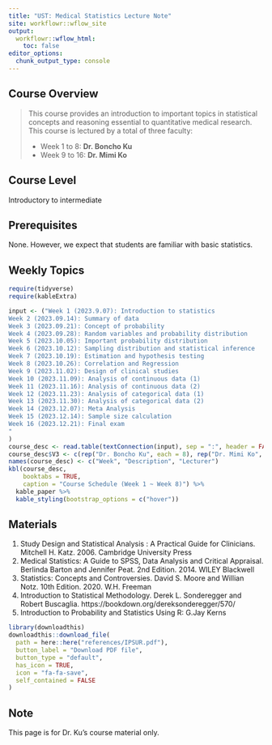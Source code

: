```yaml
---
title: "UST: Medical Statistics Lecture Note"
site: workflowr::wflow_site
output:
  workflowr::wflow_html:
    toc: false
editor_options:
  chunk_output_type: console
---
```



## **Course Overview**

> This course provides an introduction to important topics in statistical concepts and reasoning 
essential to quantitative medical research. 
> This course is lectured by a total of three faculty:
>
>   - Week 1 to 8: **Dr. Boncho Ku**
>   - Week 9 to 16: **Dr. Mimi Ko**


## **Course Level**

Introductory to intermediate


## **Prerequisites**

None. However, we expect that students are familiar with basic statistics.


## **Weekly Topics** 


```r
require(tidyverse)
require(kableExtra)

input <- ("Week 1 (2023.9.07): Introduction to statistics
Week 2 (2023.09.14): Summary of data
Week 3 (2023.09.21): Concept of probability
Week 4 (2023.09.28): Random variables and probability distribution
Week 5 (2023.10.05): Important probability distribution
Week 6 (2023.10.12): Sampling distribution and statistical inference
Week 7 (2023.10.19): Estimation and hypothesis testing 
Week 8 (2023.10.26): Correlation and Regression
Week 9 (2023.11.02): Design of clinical studies
Week 10 (2023.11.09): Analysis of continuous data (1)
Week 11 (2023.11.16): Analysis of continuous data (2)
Week 12 (2023.11.23): Analysis of categorical data (1)
Week 13 (2023.11.30): Analysis of categorical data (2)
Week 14 (2023.12.07): Meta Analysis
Week 15 (2023.12.14): Sample size calculation
Week 16 (2023.12.21): Final exam
"
)
course_desc <- read.table(textConnection(input), sep = ":", header = FALSE)
course_desc$V3 <- c(rep("Dr. Boncho Ku", each = 8), rep("Dr. Mimi Ko", each = 8))
names(course_desc) <- c("Week", "Description", "Lecturer")
kbl(course_desc, 
    booktabs = TRUE, 
    caption = "Course Schedule (Week 1 ~ Week 8)") %>% 
  kable_paper %>% 
  kable_styling(bootstrap_options = c("hover"))

```


<!-- ### Week 1: Introduction  -->

<!-- Introduction to statistics and overview the world of statistics.  -->

<!-- ### Week 2: Terminologies and descriptive statistics  -->

<!-- Important terminologies related to statistics will be introduced. Illustrate the descriptive statistics including mean, variance (standard deviation),  -->
<!-- median, and inter-quartile range.  -->



## **Materials**

1.	Study Design and Statistical Analysis : A Practical Guide for Clinicians.  Mitchell H. Katz. 2006. Cambridge University Press 
2.	Medical Statistics: A Guide to SPSS, Data Analysis and Critical Appraisal. Berlinda Barton and Jennifer Peat. 2nd Edition. 2014. WILEY Blackwell 
3.	Statistics: Concepts and Controversies. David S. Moore and Willian Notz. 10th Edition. 2020. W.H. Freeman 
4.	Introduction to Statistical Methodology. Derek L. Sonderegger and Robert Buscaglia. https://bookdown.org/dereksonderegger/570/ 
5.  Introduction to Probability and Statistics Using R: G.Jay Kerns

```r
library(downloadthis)
downloadthis::download_file(
  path = here::here("references/IPSUR.pdf"), 
  button_label = "Download PDF file", 
  button_type = "default", 
  has_icon = TRUE, 
  icon = "fa-fa-save", 
  self_contained = FALSE
)

```



## **Note**

This page is for Dr. Ku's course material only. 




